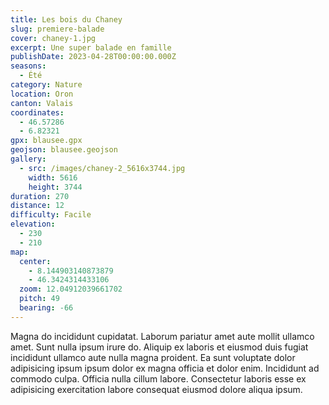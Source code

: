 ```yaml
---
title: Les bois du Chaney
slug: premiere-balade
cover: chaney-1.jpg
excerpt: Une super balade en famille
publishDate: 2023-04-28T00:00:00.000Z
seasons:
  - Été
category: Nature
location: Oron
canton: Valais
coordinates:
  - 46.57286
  - 6.82321
gpx: blausee.gpx
geojson: blausee.geojson
gallery:
  - src: /images/chaney-2_5616x3744.jpg
    width: 5616
    height: 3744
duration: 270
distance: 12
difficulty: Facile
elevation:
  - 230
  - 210
map:
  center:
    - 8.144903140873879
    - 46.3424314433106
  zoom: 12.04912039661702
  pitch: 49
  bearing: -66
---
```

Magna do incididunt cupidatat. Laborum pariatur amet aute mollit ullamco amet. Sunt nulla ipsum irure do. Aliquip ex laboris et eiusmod duis fugiat incididunt ullamco aute nulla magna proident. Ea sunt voluptate dolor adipisicing ipsum ipsum dolor ex magna officia et dolor enim. Incididunt ad commodo culpa. Officia nulla cillum labore. Consectetur laboris esse ex adipisicing exercitation labore consequat eiusmod dolore aliqua ipsum.
